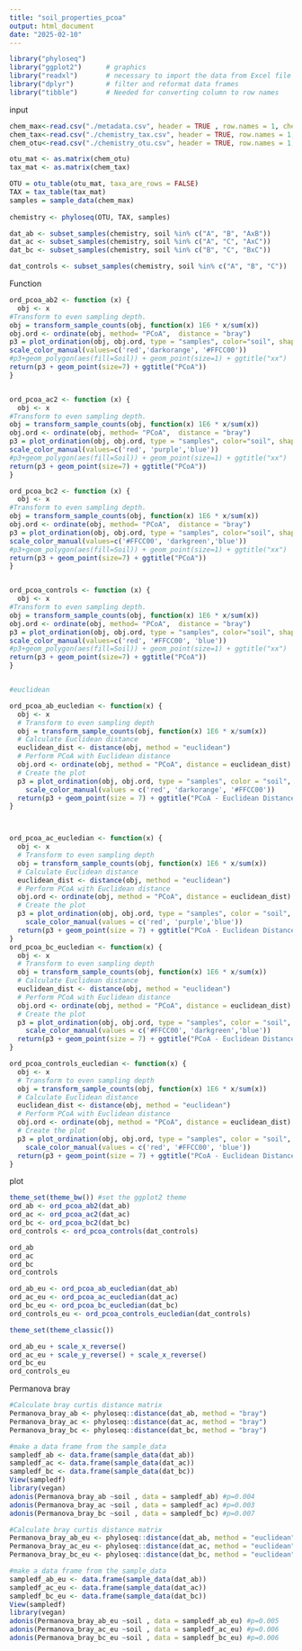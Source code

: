 ```yaml
---
title: "soil_properties_pcoa"
output: html_document
date: "2025-02-10"
---
```


```r
library("phyloseq")
library("ggplot2")      # graphics
library("readxl")       # necessary to import the data from Excel file
library("dplyr")        # filter and reformat data frames
library("tibble")       # Needed for converting column to row names
```
input
```r
chem_max<-read.csv("./metadata.csv", header = TRUE , row.names = 1, check.names = FALSE )
chem_tax<-read.csv("./chemistry_tax.csv", header = TRUE, row.names = 1, check.names = FALSE )
chem_otu<-read.csv("./chemistry_otu.csv", header = TRUE, row.names = 1, check.names = FALSE ) .
```


```r
otu_mat <- as.matrix(chem_otu)
tax_mat <- as.matrix(chem_tax)

OTU = otu_table(otu_mat, taxa_are_rows = FALSE)
TAX = tax_table(tax_mat)
samples = sample_data(chem_max)
  
chemistry <- phyloseq(OTU, TAX, samples)
```

```r
dat_ab <- subset_samples(chemistry, soil %in% c("A", "B", "AxB")) 
dat_ac <- subset_samples(chemistry, soil %in% c("A", "C", "AxC")) 
dat_bc <- subset_samples(chemistry, soil %in% c("B", "C", "BxC")) 

dat_controls <- subset_samples(chemistry, soil %in% c("A", "B", "C")) 
```

Function
```r

ord_pcoa_ab2 <- function (x) {
  obj <- x
#Transform to even sampling depth.
obj = transform_sample_counts(obj, function(x) 1E6 * x/sum(x))
obj.ord <- ordinate(obj, method= "PCoA",  distance = "bray")
p3 = plot_ordination(obj, obj.ord, type = "samples", color="soil", shape = "soil", label = "rep") +
scale_color_manual(values=c('red','darkorange', '#FFCC00'))
#p3+geom_polygon(aes(fill=Soil)) + geom_point(size=1) + ggtitle("xx")
return(p3 + geom_point(size=7) + ggtitle("PCoA"))
}


ord_pcoa_ac2 <- function (x) {
  obj <- x
#Transform to even sampling depth.
obj = transform_sample_counts(obj, function(x) 1E6 * x/sum(x))
obj.ord <- ordinate(obj, method= "PCoA",  distance = "bray")
p3 = plot_ordination(obj, obj.ord, type = "samples", color="soil", shape = "soil", label = "rep") +
scale_color_manual(values=c('red', 'purple','blue'))
#p3+geom_polygon(aes(fill=Soil)) + geom_point(size=1) + ggtitle("xx")
return(p3 + geom_point(size=7) + ggtitle("PCoA"))
}

ord_pcoa_bc2 <- function (x) {
  obj <- x
#Transform to even sampling depth.
obj = transform_sample_counts(obj, function(x) 1E6 * x/sum(x))
obj.ord <- ordinate(obj, method= "PCoA",  distance = "bray")
p3 = plot_ordination(obj, obj.ord, type = "samples", color="soil", shape = "soil", label = "rep") +
scale_color_manual(values=c('#FFCC00', 'darkgreen','blue'))
#p3+geom_polygon(aes(fill=Soil)) + geom_point(size=1) + ggtitle("xx")
return(p3 + geom_point(size=7) + ggtitle("PCoA"))
}


ord_pcoa_controls <- function (x) {
  obj <- x
#Transform to even sampling depth.
obj = transform_sample_counts(obj, function(x) 1E6 * x/sum(x))
obj.ord <- ordinate(obj, method= "PCoA",  distance = "bray")
p3 = plot_ordination(obj, obj.ord, type = "samples", color="soil", shape = "soil", label = "rep") +
scale_color_manual(values=c('red', '#FFCC00', 'blue'))
#p3+geom_polygon(aes(fill=Soil)) + geom_point(size=1) + ggtitle("xx")
return(p3 + geom_point(size=7) + ggtitle("PCoA"))
}


#euclidean

ord_pcoa_ab_eucledian <- function(x) {
  obj <- x
  # Transform to even sampling depth
  obj = transform_sample_counts(obj, function(x) 1E6 * x/sum(x))
  # Calculate Euclidean distance
  euclidean_dist <- distance(obj, method = "euclidean")
  # Perform PCoA with Euclidean distance
  obj.ord <- ordinate(obj, method = "PCoA", distance = euclidean_dist)
  # Create the plot
  p3 = plot_ordination(obj, obj.ord, type = "samples", color = "soil", shape = "soil", label = "rep") +
    scale_color_manual(values = c('red', 'darkorange', '#FFCC00'))
  return(p3 + geom_point(size = 7) + ggtitle("PCoA - Euclidean Distance"))
}



ord_pcoa_ac_eucledian <- function(x) {
  obj <- x
  # Transform to even sampling depth
  obj = transform_sample_counts(obj, function(x) 1E6 * x/sum(x))
  # Calculate Euclidean distance
  euclidean_dist <- distance(obj, method = "euclidean")
  # Perform PCoA with Euclidean distance
  obj.ord <- ordinate(obj, method = "PCoA", distance = euclidean_dist)
  # Create the plot
  p3 = plot_ordination(obj, obj.ord, type = "samples", color = "soil", shape = "soil", label = "rep") +
    scale_color_manual(values = c('red', 'purple','blue'))
  return(p3 + geom_point(size = 7) + ggtitle("PCoA - Euclidean Distance"))
}
ord_pcoa_bc_eucledian <- function(x) {
  obj <- x
  # Transform to even sampling depth
  obj = transform_sample_counts(obj, function(x) 1E6 * x/sum(x))
  # Calculate Euclidean distance
  euclidean_dist <- distance(obj, method = "euclidean")
  # Perform PCoA with Euclidean distance
  obj.ord <- ordinate(obj, method = "PCoA", distance = euclidean_dist)
  # Create the plot
  p3 = plot_ordination(obj, obj.ord, type = "samples", color = "soil", shape = "soil", label = "rep") +
    scale_color_manual(values = c('#FFCC00', 'darkgreen','blue'))
  return(p3 + geom_point(size = 7) + ggtitle("PCoA - Euclidean Distance"))
}

ord_pcoa_controls_eucledian <- function(x) {
  obj <- x
  # Transform to even sampling depth
  obj = transform_sample_counts(obj, function(x) 1E6 * x/sum(x))
  # Calculate Euclidean distance
  euclidean_dist <- distance(obj, method = "euclidean")
  # Perform PCoA with Euclidean distance
  obj.ord <- ordinate(obj, method = "PCoA", distance = euclidean_dist)
  # Create the plot
  p3 = plot_ordination(obj, obj.ord, type = "samples", color = "soil", shape = "soil", label = "rep") +
    scale_color_manual(values = c('red', '#FFCC00', 'blue'))
  return(p3 + geom_point(size = 7) + ggtitle("PCoA - Euclidean Distance"))
}

```

plot
```r
theme_set(theme_bw()) #set the ggplot2 theme
ord_ab <- ord_pcoa_ab2(dat_ab)
ord_ac <- ord_pcoa_ac2(dat_ac)
ord_bc <- ord_pcoa_bc2(dat_bc)
ord_controls <- ord_pcoa_controls(dat_controls)

ord_ab
ord_ac
ord_bc
ord_controls

ord_ab_eu <- ord_pcoa_ab_eucledian(dat_ab)
ord_ac_eu <- ord_pcoa_ac_eucledian(dat_ac)
ord_bc_eu <- ord_pcoa_bc_eucledian(dat_bc)
ord_controls_eu <- ord_pcoa_controls_eucledian(dat_controls)

theme_set(theme_classic())

ord_ab_eu + scale_x_reverse()
ord_ac_eu + scale_y_reverse() + scale_x_reverse()
ord_bc_eu
ord_controls_eu


```

Permanova bray
```r
#Calculate bray curtis distance matrix
Permanova_bray_ab <- phyloseq::distance(dat_ab, method = "bray")
Permanova_bray_ac <- phyloseq::distance(dat_ac, method = "bray")
Permanova_bray_bc <- phyloseq::distance(dat_bc, method = "bray")

#make a data frame from the sample_data
sampledf_ab <- data.frame(sample_data(dat_ab))
sampledf_ac <- data.frame(sample_data(dat_ac))
sampledf_bc <- data.frame(sample_data(dat_bc))
View(sampledf)
library(vegan)
adonis(Permanova_bray_ab ~soil , data = sampledf_ab) #p=0.004
adonis(Permanova_bray_ac ~soil , data = sampledf_ac) #p=0.003
adonis(Permanova_bray_bc ~soil , data = sampledf_bc) #p=0.007
```



```r
#Calculate bray curtis distance matrix
Permanova_bray_ab_eu <- phyloseq::distance(dat_ab, method = "euclidean")
Permanova_bray_ac_eu <- phyloseq::distance(dat_ac, method = "euclidean")
Permanova_bray_bc_eu <- phyloseq::distance(dat_bc, method = "euclidean")

#make a data frame from the sample_data
sampledf_ab_eu <- data.frame(sample_data(dat_ab))
sampledf_ac_eu <- data.frame(sample_data(dat_ac))
sampledf_bc_eu <- data.frame(sample_data(dat_bc))
View(sampledf)
library(vegan)
adonis(Permanova_bray_ab_eu ~soil , data = sampledf_ab_eu) #p=0.005
adonis(Permanova_bray_ac_eu ~soil , data = sampledf_ac_eu) #p=0.006
adonis(Permanova_bray_bc_eu ~soil , data = sampledf_bc_eu) #p=0.006

```


